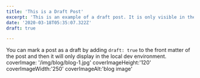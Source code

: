 ```yaml
---
title: 'This is a Draft Post'
excerpt: 'This is an example of a draft post. It is only visible in the local dev environment.'
date: '2020-03-18T05:35:07.322Z'
draft: true

---
```


You can mark a post as a draft by adding `draft: true` to the front matter of the post and then it will only display in the local dev environment.
coverImage: '/img/blog/blog-1.jpg' 
coverImageHeight:'120'
coverImageWidth:'250'
coverImageAlt:'blog image'